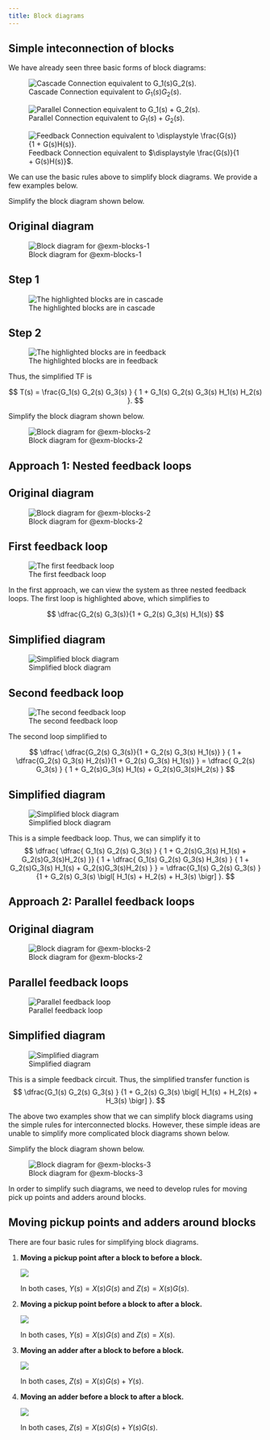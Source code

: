 ```yaml
---
title: Block diagrams
---
```


## Simple inteconnection of blocks

We have already seen three basic forms of block diagrams:

![Cascade Connection equivalent to $G_1(s)G_2(s)$.](figures/svg/interconnect3.svg){#fig-cascade}

![Parallel Connection equivalent to $G_1(s) + G_2(s)$.](figures/svg/interconnect4.svg){#fig-parallel}

![Feedback Connection equivalent to $\displaystyle \frac{G(s)}{1 + G(s)H(s)}$.](figures/svg/interconnect5.svg){#fig-feedback}

We can use the basic rules above to simplify block diagrams. We provide a few examples below.

:::{#exm-blocks-1}
Simplify the block diagram shown below.

::: {.panel-tabset}

## Original diagram

![Block diagram for @exm-blocks-1](figures/svg/blocks1.svg)

## Step 1

![The highlighted blocks are in cascade](figures/svg/blocks2.svg)

## Step 2

![The highlighted blocks are in feedback](figures/svg/blocks3.svg)

Thus, the simplified TF is

$$
T(s) = \frac{G_1(s) G_2(s) G_3(s) } { 1 + G_1(s) G_2(s) G_3(s) H_1(s) H_2(s) }.
$$

:::
:::

:::{#exm-blocks-2}
Simplify the block diagram shown below.

![Block diagram for @exm-blocks-2](figures/svg/blocks4.svg)
:::

::: {.callout-note}

## Approach 1: Nested feedback loops

::: {.panel-tabset}

## Original diagram

![Block diagram for @exm-blocks-2](figures/svg/blocks4.svg)

## First feedback loop

![The first feedback loop](figures/svg/blocks5.svg)

In the first approach, we can view the system as three nested feedback loops. The first loop is highlighted above, which simplifies to

$$
  \dfrac{G_2(s) G_3(s)}{1 + G_2(s) G_3(s) H_1(s)}
$$

## Simplified diagram

![Simplified block diagram](figures/svg/blocks6.svg)

## Second feedback loop

![The second feedback loop](figures/svg/blocks7.svg)

The second loop simplified to

$$
\dfrac{
  \dfrac{G_2(s) G_3(s)}{1 + G_2(s) G_3(s) H_1(s)}
}
{ 1 + 
  \dfrac{G_2(s) G_3(s) H_2(s)}{1 + G_2(s) G_3(s) H_1(s)}
}
= \dfrac{ G_2(s) G_3(s) } { 1 + G_2(s)G_3(s) H_1(s) + G_2(s)G_3(s)H_2(s) }
$$

## Simplified diagram

![Simplified block diagram](figures/svg/blocks8.svg)

This is a simple feedback loop. Thus, we can simplify it to
$$
\dfrac{ 
 \dfrac{ G_1(s) G_2(s) G_3(s) } { 1 + G_2(s)G_3(s) H_1(s) + G_2(s)G_3(s)H_2(s) }}
{ 1 + 
 \dfrac{ G_1(s) G_2(s) G_3(s) H_3(s) } { 1 + G_2(s)G_3(s) H_1(s) + G_2(s)G_3(s)H_2(s) }
}
= \dfrac{G_1(s) G_2(s) G_3(s) } {1 + G_2(s) G_3(s) \bigl[ H_1(s) + H_2(s) + H_3(s) \bigr] }.
$$
:::
:::

::: {.callout-note}

## Approach 2: Parallel feedback loops

::: {.panel-tabset}

## Original diagram

![Block diagram for @exm-blocks-2](figures/svg/blocks4.svg)

## Parallel feedback loops

![Parallel feedback loop](figures/svg/blocks9.svg)

## Simplified diagram

![Simplified diagram](figures/svg/blocks10.svg)

This is a simple feedback circuit. Thus, the simplified transfer function is
$$
\dfrac{G_1(s) G_2(s) G_3(s) } {1 + G_2(s) G_3(s) \bigl[ H_1(s) + H_2(s) + H_3(s) \bigr] }.
$$
:::
:::

The above two examples show that we can simplify block diagrams using the simple rules for interconnected blocks. However, these simple ideas are unable to simplify more complicated block diagrams shown below. 

:::{#exm-blocks-3}
Simplify the block diagram shown below.

![Block diagram for @exm-blocks-3](figures/svg/blocks11.svg)
:::

In order to simplify such diagrams, we need to develop rules for moving pick up points and adders around blocks.

## Moving pickup points and adders around blocks

There are four basic rules for simplifying block diagrams.

1. **Moving a pickup point after a block to before a block.**
  
   ![](figures/svg/moving-blocks1.svg)

   In both cases, $Y(s) = X(s) G(s)$ and $Z(s) = X(s)G(s)$. 

2. **Moving a pickup point before a block to after a block.**

   ![](figures/svg/moving-blocks2.svg)

   In both cases, $Y(s) = X(s) G(s)$ and $Z(s) = X(s)$. 

3. **Moving an adder after a block to before a block.**

   ![](figures/svg/moving-blocks3.svg)

   In both cases, $Z(s) = X(s)G(s) + Y(s)$. 


4. **Moving an adder before a block to after a block.**

   ![](figures/svg/moving-blocks4.svg)

   In both cases, $Z(s) = X(s)G(s) + Y(s)G(s)$. 

